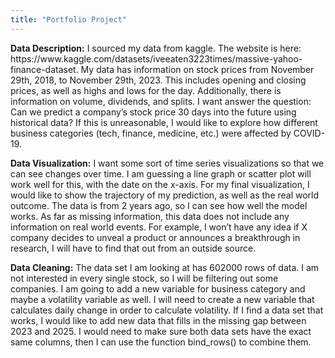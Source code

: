 ```yaml
---
title: "Portfolio Project"
---
```


**Data Description:** I sourced my data from kaggle. The website is here: https://www.kaggle.com/datasets/iveeaten3223times/massive-yahoo-finance-dataset. My data has information on stock prices from November 29th, 2018, to November 29th, 2023. This includes opening and closing prices, as well as highs and lows for the day. Additionally, there is information on volume, dividends, and splits. I want answer the question: Can we predict a company's stock price 30 days into the future using historical data? If this is unreasonable, I would like to explore how different business categories (tech, finance, medicine, etc.) were affected by COVID-19.

**Data Visualization:** I want some sort of time series visualizations so that we can see changes over time. I am guessing a line graph or scatter plot will work well for this, with the date on the x-axis. For my final visualization, I would like to show the trajectory of my prediction, as well as the real world outcome. The data is from 2 years ago, so I can see how well the model works. As far as missing information, this data does not include any information on real world events. For example, I won't have any idea if X company decides to unveal a product or announces a breakthrough in research, I will have to find that out from an outside source.

**Data Cleaning:** The data set I am looking at has 602000 rows of data. I am not interested in every single stock, so I will be filtering out some companies. I am going to add a new variable for business category and maybe a volatility variable as well. I will need to create a new variable that calculates daily change in order to calculate volatility. If I find a data set that works, I would like to add new data that fills in the missing gap between 2023 and 2025. I would need to make sure both data sets have the exact same columns, then I can use the function bind_rows() to combine them.
